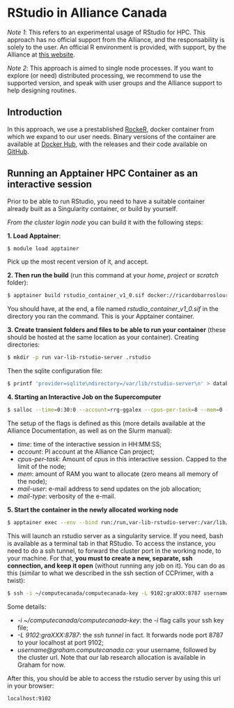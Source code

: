 # RStudio in Alliance Canada
*Note 1*: This refers to an experimental usage of RStudio for HPC. This approach 
has no official support from the Alliance, and the responsability is solely to 
the user. An official R environment is provided, with support, by the Alliance at
[this website](https://docs.alliancecan.ca/wiki/Technical_documentation).

*Note 2*: This approach is aimed to single node processes. If you want to 
explore (or need) distributed processing, we recommend to use the supported 
version, and speak with user groups and the Alliance support to help designing routines.

## Introduction
In this approach, we use a prestablished [RockeR](https://rocker-project.org/), 
docker container from which we expand to our user needs. Binary versions of the 
container are available at [Docker Hub](https://hub.docker.com/repository/docker/ricardobarroslourenco/rstudio_container/general), with the releases and their code available on [GitHub](https://github.com/MacRemoteSensing/rstudio_container/releases).

## Running an Apptainer HPC Container as an interactive session
Prior to be able to run RStudio, you need to have a suitable container already built
as a Singularity container, or build by yourself. 

_From the cluster login node_ you can build it with the following steps:

**1. Load Apptainer**:
```bash
$ module load apptainer
```

Pick up the most recent version of it, and accept.

**2. Then run the build** (run this command at your _home_, _project_ or _scratch_ folder):
```bash
$ apptainer build rstudio_container_v1_0.sif docker://ricardobarroslourenco/rstudio_container:v1_0
```

You should have, at the end, a file named _rstudio_container_v1_0.sif_ in the 
directory you ran the command. This is your Apptainer container.

**3. Create transient folders and files to be able to run your container** (these should be hosted at the same location as your container). Creating directories:
```bash
$ mkdir -p run var-lib-rstudio-server .rstudio
```

Then the sqlite configuration file:

```bash
$ printf 'provider=sqlite\ndirectory=/var/lib/rstudio-server\n' > database.conf
```

**4. Starting an Interactive Job on the Supercomputer**
```bash
$ salloc --time=0:30:0 --account=rrg-ggalex --cpus-per-task=8 --mem=0 --mail-user=macid@mcmaster.ca --mail-type=ALL
```

The setup of the flags is defined as this (more details available at the Alliance Documentation, as well as on the Slurm manual):

 - *time*: time of the interactive session in HH:MM:SS;
 - *account*: PI account at the Alliance Can project;
 - *cpus-per-task*: Amount of cpus in this interactive session. Capped to the limit of the node;
 - *mem*: amount of RAM you want to allocate (zero means all memory of the node);
 - *mail-user*: e-mail address to send updates on the job allocation;
  - *mail-type*: verbosity of the e-mail.

**5. Start the container in the newly allocated working node**
```bash
$ apptainer exec --env --bind run:/run,var-lib-rstudio-server:/var/lib/rstudio-server,database.conf:/etc/rstudio/database.conf,.rstudio:/home/rstudio/.rstudio/ rstudio_container_v1_0.sif /usr/lib/rstudio-server/bin/rserver --auth-none=1 --auth-pam-helper-path=pam-helper --server-user=$(whoami) --www-port=8787
```

This will launch an rstudio server as a singularity service. If you need, bash is 
available as a terminal tab in that RStudio. To access the instance, you need 
to do a ssh tunnel, to forward the cluster port in the working node, to your machine. For that, **you must to create a new, separate, ssh connection, and keep it open** (without 
running any job on it). You can do as this (similar to what we described in the ssh section of CCPrimer, with a twist):

```bash
$ ssh -i ~/computecanada/computecanada-key -L 9102:graXXX:8787 username@graham.computecanada.ca
```

Some details:

  - *-i ~/computecanada/computecanada-key*: the *-i* flag calls your ssh key file;
  - *-L 9102:graXXX:8787*: the *ssh tunnel* in fact. It forwards node port 8787 to your localhost at port 9102;
  - *username@graham.computecanada.ca*: your username, followed by the cluster url. Note that our lab research allocation is available in Graham for now.
  
After this, you should be able to access the rstudio server by using this url 
in your browser:

```bash
localhost:9102
```